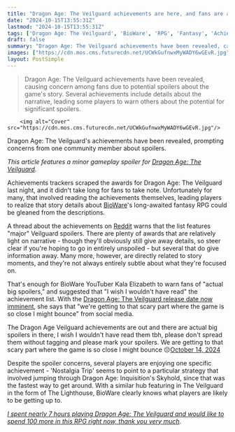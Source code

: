 ```yaml
---
title: "Dragon Age: The Veilguard achievements are here, and fans are avoiding their story spoilers like the plague"
date: "2024-10-15T13:55:31Z"
lastmod: "2024-10-15T13:55:31Z"
tags: ['Dragon Age: The Veilguard', 'BioWare', 'RPG', 'Fantasy', 'Achievements', 'Spoilers']
draft: false
summary: "Dragon Age: The Veilguard achievements have been revealed, causing concern among fans due to potential spoilers about the game's story. Several achievements include details about the narrative, leading some players to warn others about the potential for significant spoilers."
images: ["https://cdn.mos.cms.futurecdn.net/UCWkGufnwxMyWADY6wGEvR.jpg"]
layout: PostSimple
---
```

> Dragon Age: The Veilguard achievements have been revealed, causing concern among fans due to potential spoilers about the game's story. Several achievements include details about the narrative, leading some players to warn others about the potential for significant spoilers.


        <img alt="Cover" src="https://cdn.mos.cms.futurecdn.net/UCWkGufnwxMyWADY6wGEvR.jpg"/>
        
Dragon Age: The Veilguard's achievements have been revealed, prompting concerns from one community member about spoilers.

*This article features a minor gameplay spoiler for *[<em>Dragon Age: The Veilguard</em>](https://www.gamesradar.com/dragon-age-4-confirmed-release-date-solas-wishlist-news/)*.*

Achievements trackers scraped the awards for Dragon Age: The Veilguard last night, and it didn't take long for fans to take note. Unfortunately for many, that involved reading the achievements themselves, leading players to realize that story details about [BioWare](https://www.gamesradar.com/tag/bioware/)'s long-awaited fantasy RPG could be gleaned from the descriptions.

A thread about the achievements on [Reddit](https://www.reddit.com/r/dragonage/comments/1g3lq6t/dav_spoilers_dragon_age_the_veilguard/) warns that the list features "major" Veilguard spoilers. There are plenty of awards that are relatively light on narrative - though they'll obviously still give away details, so steer clear if you're hoping to go in entirely unspoiled - but several that do give information away. Many more, however, are directly related to story moments, and they're not always entirely subtle about what they're focused on.

That's enough for BioWare YouTuber Kala Elizabeth to warn fans of "actual big spoilers," and suggested that "I wish I wouldn't have read" the achievement list. With the [Dragon Age: The Veilguard release date now imminent](https://www.gamesradar.com/games/dragon-age/dragon-age-the-veilguard-has-gone-gold-biowares-long-awaited-return-to-fantasy-rpgs-is-ready-for-launch-this-month/), she says that "we're getting to that scary part where the game is so close I might bounce" from social media.

The Dragon Age Veilguard achievements are out and there are actual big spoilers in there, I wish I wouldn't have read them tbh, please don't spread them without tagging and please mark your spoilers. We are getting to that scary part where the game is so close I might bounce 😔[October 14, 2024](https://twitter.com/kalaelizabeth/status/1845873821666164739)

Despite the spoiler concerns, several players are enjoying one specific achievement - 'Nostalgia Trip' seems to point to a particular strategy that involved jumping through Dragon Age: Inquisition's Skyhold, since that was the fastest way to get around. With a similar hub featuring in The Veilguard in the form of The Lighthouse, BioWare clearly knows what players are likely to be getting up to.

[<em>I spent nearly 7 hours playing Dragon Age: The Veilguard and would like to spend 100 more in this RPG right now, thank you very much</em>](https://www.gamesradar.com/games/dragon-age/dragon-age-the-veilguard-hands-on-preview/).
        